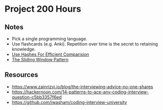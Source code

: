 = Project 200 Hours =

== Notes ==
* Pick a single programming language.
* Use flashcards (e.g. Anki). Repetition over time is the secret to retaining knowledge.
* [[Use Hashes For Efficient Comparision]]
* [[The Sliding Window Pattern]]

== Resources ==
* https://www.zainrizvi.io/blog/the-interviewing-advice-no-one-shares
* https://hackernoon.com/14-patterns-to-ace-any-coding-interview-question-c5bb3357f6ed
* https://github.com/jwasham/coding-interview-university
